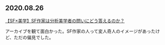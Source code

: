 ## 2020.08.26

[【SF×美学】SF作家は分析美学者の問いにどう答えるのか？](https://youtu.be/Dfu2skeuHYA)

アーカイブを観て面白かった。SF作家の人って変人奇人のイメージがあったけど、ただの偏見でした。